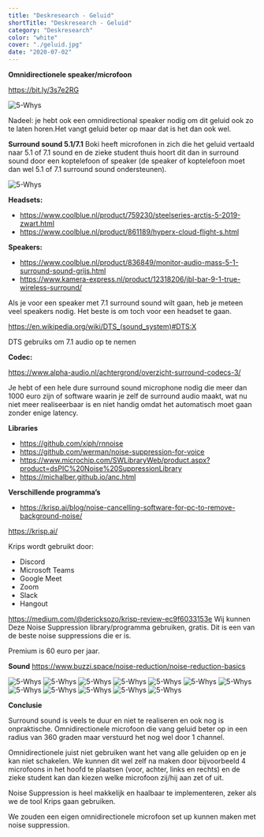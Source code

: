 ```yaml
---
title: "Deskresearch - Geluid"
shortTitle: "Deskresearch - Geluid"
category: "Deskresearch"
color: "white"
cover: "./geluid.jpg"
date: "2020-07-02"
---
```


**Omnidirectionele speaker/microfoon**

https://bit.ly/3s7e2RG

![5-Whys](http://localhost:8000/images/stappen/deskresearch_techniek/techniek_1.png "5-whys")

Nadeel: je hebt ook een omnidirectional speaker nodig om dit geluid ook zo te laten horen.Het vangt geluid beter op maar dat is het dan ook wel.

**Surround sound 5.1/7.1**
Boki heeft microfonen in zich die het geluid vertaald naar 5.1 of 7.1 sound en de zieke student thuis hoort dit dan in surround sound door een koptelefoon of speaker (de speaker of koptelefoon moet dan wel 5.1 of 7.1 surround sound ondersteunen).

![5-Whys](http://localhost:8000/images/stappen/deskresearch_techniek/techniek_2.png "5-whys")



**Headsets:**
- https://www.coolblue.nl/product/759230/steelseries-arctis-5-2019-zwart.html
- https://www.coolblue.nl/product/861189/hyperx-cloud-flight-s.html

**Speakers:**
- https://www.coolblue.nl/product/836849/monitor-audio-mass-5-1-surround-sound-grijs.html
- https://www.kamera-express.nl/product/12318206/jbl-bar-9-1-true-wireless-surround/

Als je voor een speaker met 7.1 surround sound wilt gaan, heb je meteen veel speakers nodig. Het beste is om toch voor een headset te gaan.

https://en.wikipedia.org/wiki/DTS_(sound_system)#DTS:X

DTS gebruiks om 7.1 audio op te nemen

**Codec:**

https://www.alpha-audio.nl/achtergrond/overzicht-surround-codecs-3/

Je hebt of een hele dure surround sound microphone nodig die meer dan 1000 euro zijn of software waarin je zelf de surround audio maakt, wat nu niet meer realiseerbaar is en niet handig omdat het automatisch moet gaan zonder enige latency.

**Libraries**
- https://github.com/xiph/rnnoise
- https://github.com/werman/noise-suppression-for-voice
- https://www.microchip.com/SWLibraryWeb/product.aspx?product=dsPIC%20Noise%20SuppressionLibrary
- https://michalber.github.io/anc.html

**Verschillende programma’s**
- https://krisp.ai/blog/noise-cancelling-software-for-pc-to-remove-background-noise/

https://krisp.ai/

Krips wordt gebruikt door:
- Discord
- Microsoft Teams
- Google Meet
- Zoom
- Slack
- Hangout

https://medium.com/@dericksozo/krisp-review-ec9f6033153e
Wij kunnen Deze Noise Suppression library/programma gebruiken, gratis. Dit is een van de beste noise suppressions die er is.

Premium is 60 euro per jaar.

**Sound**
https://www.buzzi.space/noise-reduction/noise-reduction-basics

![5-Whys](http://localhost:8000/images/stappen/deskresearch_techniek/techniek_1.png "5-whys")
![5-Whys](http://localhost:8000/images/stappen/deskresearch_techniek/techniek_2.png "5-whys")
![5-Whys](http://localhost:8000/images/stappen/deskresearch_techniek/techniek_3.png "5-whys")
![5-Whys](http://localhost:8000/images/stappen/deskresearch_techniek/techniek_4.png "5-whys")
![5-Whys](http://localhost:8000/images/stappen/deskresearch_techniek/techniek_5.png "5-whys")
![5-Whys](http://localhost:8000/images/stappen/deskresearch_techniek/techniek_6.png "5-whys")
![5-Whys](http://localhost:8000/images/stappen/deskresearch_techniek/techniek_7.png "5-whys")
![5-Whys](http://localhost:8000/images/stappen/deskresearch_techniek/techniek_8.png "5-whys")
![5-Whys](http://localhost:8000/images/stappen/deskresearch_techniek/techniek_9.png "5-whys")
![5-Whys](http://localhost:8000/images/stappen/deskresearch_techniek/techniek_10.png "5-whys")
![5-Whys](http://localhost:8000/images/stappen/deskresearch_techniek/techniek_11.png "5-whys")
![5-Whys](http://localhost:8000/images/stappen/deskresearch_techniek/techniek_12.png "5-whys")

**Conclusie**

Surround sound is veels te duur en niet te realiseren en ook nog is onpraktische. Omnidirectionele microfoon die vang geluid beter op in een radius van 360 graden maar verstuurd het nog wel door 1 channel.

Omnidirectionele juist niet gebruiken want het vang alle geluiden op en je kan niet schakelen. We kunnen dit wel zelf na maken door bijvoorbeeld 4 microfoons in het hoofd te plaatsen (voor, achter, links en rechts) en de zieke student kan dan kiezen welke microfoon zij/hij aan zet of uit.

Noise Suppression is heel makkelijk en haalbaar te implementeren, zeker als we de tool Krips gaan gebruiken.

We zouden een eigen omnidirectionele microfoon set up kunnen maken met noise suppression.
